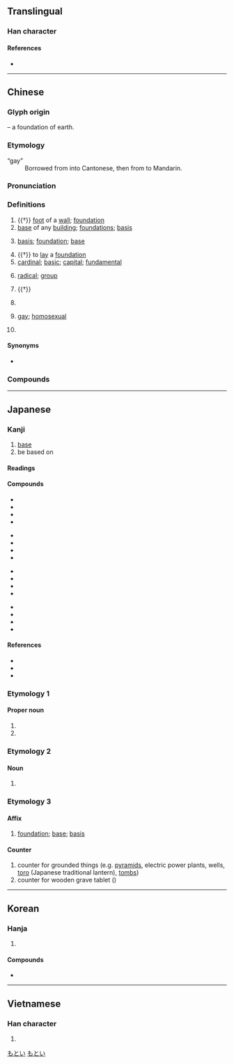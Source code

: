 {{character info}}
==Translingual==
{{stroke order|strokes=11}}

===Han character===
{{Han char|rn=32|rad=土|as=08|sn=11|four=44104|canj=TCG|ids=⿱其土}}

====References====
* {{Han ref|kx=0231.120|dkj=05197|dj=0468.050|hdz=10449.070|uh=57FA|ud=22522|bh=B0F2|bd=45298}}

----

==Chinese==
{{zh-forms|alt=𡉊,𡉝,𡋵,踑,𨄎}}

===Glyph origin===
{{Han etyl}}
{{Han compound|其|土|t2=earth|ls=psc|c1=p|c2=s}} – a foundation of earth.

===Etymology===
{{rfe|zh}}

; “gay”
: Borrowed from {{bor|zh|en|gay}} into Cantonese, then from {{der|cmn|yue|-}} to Mandarin.

===Pronunciation===
{{zh-pron
|m=jī
|m-s=ji1
|c=gei1
|c-t=gei1
|g=ji1
|h=pfs=kî;gd=gi1
|j=ji1
|mb=gí
|md=gĭ
|mn=ki
|mn-t=gi1
|w=1ji
|x=ji1
|mc=y
|oc=y
|cat=n,v,a,pn
}}

===Definitions===
{{zh-hanzi}}

# {{†}} [[foot]] of a [[wall]]; [[foundation]]
# [[base]] of any [[building]]; [[foundation]]s; [[basis]]
# {{lb|zh|figurative}} [[basis]]; [[foundation]]; [[base]]
# {{†}} to [[lay]] a [[foundation]]
# [[cardinal]]; [[basic]]; [[capital]]; [[fundamental]]
# {{lb|zh|chemistry}} [[radical]]; [[group]]
# {{†}} {{zh-alt-form|朞|[[whole]] [[year]], [[month]] or [[day]]}}
# {{zh-short|基隆|[[Keelung]]}}
#: {{zh-x|^北.^北.^基|Taipei, New Taipei and '''Keelung'''}}
# {{lb|zh|neologism|slang}} [[gay]]; [[homosexual]]
#: {{zh-x|搞基|to be gay; to engage in homosexual activities}}
#: {{zh-x|基友|gay buddy}}
# {{surname|zh}}

====Synonyms====
* {{sense|gay}} {{q|feminine connotation}} {{zh-l|姬}}

===Compounds===
{{zh-der|基本|基本詞彙|基本單位|基本電荷|基本法|基本功|基本工資|基本建設|基本粒子|基本路線|基本矛盾|基本上|基槽|基層|基礎|基礎教育|基礎科學|基礎課|基礎設施|基地|基點|基調|基督|基督教|基爾|基爾庫克|基爾特|基肥|基輔|基幹|基極|基價|基建|基腳|基金|基坑|基里巴斯|基里科|基隆|基律納|基馬爾|基諾族|基期|基色|基石|基數|基蘇木|基態|基團|基希訥烏|基線|基性岩|基岩|基業|基因|基因工程|基音|基於|基址|基質|基準|迦太基|搞基|基友|基佬|侵蝕基準|兆基|基本學科|基本運算|宅基|基層行政|基礎課程|基趾|愛斯基摩|共同基金|基礎免疫|基層建設|平準基金|復興基地|基座|基扃|基雉|基因治療|基圍|基本國策|巴基斯坦|基多|丕基|培養基|基礎音|基礎代謝|信託基金|勞基法|基輔公國|始基|奠基|基性岩石|基準點|基隆廟口|基金會|基礎工程|基準面|基準兵|基本電費|基本金屬|基本科學|基本教練|基本分析|培基語言|國基|基因突變|地基|基礎條約|基層組織|壩基|厝基|岩基|基隆河|德基水庫|基礎體溫|消基會|沙基慘案|植基|沒根基|氨基比林|比基尼|承基|房基|比基尼島|空軍基地|稅基|根基|登基|海軍基地|班基|海基會|烴基|洋基|洪基|挖基腳|肇基|耶穌基督|筏基|零基預算|腓尼基人|開基|羰基|開發基金|肯塔基州|軍事基地|鹽基|邦基|臺基|經濟基礎|路基|胺基酸|轉換基金|鴻基|鎡基|腓尼基|羥基|赫爾辛基|苄基|維基|高基廟|腓尼基字母|因弗基普|老屋基|松基|北基|富基|瓦根基}}

----

==Japanese==

===Kanji===
{{ja-kanji|grade=5|rs=土08}}

# [[base]]
# be based on

====Readings====
{{ja-readings
|goon=こ
|kanon=き
|kun=もと-, もとい-, もと-づく
|nanori=のり, はじむ, はじめ, もと, もとい
}}

====Compounds====
{{top4}}
* {{ja-r|基%因|き%いん}}
* {{ja-r|基%幹|き%かん}}
* {{ja-r|基%金|き%きん}}
* {{ja-r|基%準|き%じゅん}}
{{mid4}}
* {{ja-r|基%数|き%すう}}
* {{ja-r|基%線|き%せん}}
* {{ja-r|基%礎|き%そ}}
* {{ja-r|基%地|き%ち}}
{{mid4}}
* {{ja-r|基%調|き%ちょう}}
* {{ja-r|基%底|き%てい}}
* {{ja-r|基%点|き%てん}}
* {{ja-r|基%盤|き%ばん}}
{{mid4}}
* {{ja-r|基%本|き%ほん}}
* {{ja-r|基%本%給|き%ほん%きゅう}}
* {{ja-r|基%本 単%位|き%ほん たん%い}}
* {{ja-r|基%本%的 人%権|き%ほん%てき じん%けん}}
{{bottom}}

====References====
* {{S-JIS|8AEE}}
* {{JIS|3470}}
* {{EUC-JP|BBF9}}

===Etymology 1===

====Proper noun====
{{ja-pos|proper|もとい}}

# {{given name|ja|male}}
# {{surname|ja}}

===Etymology 2===

====Noun====
{{ja-kanjitab|もと|yomi=kun}}
{{ja-noun|もと}}

# {{alternative form of|ja|元}}

===Etymology 3===

====Affix====
{{ja-pos|affix|き}}

# [[foundation]]; [[base]]; [[basis]]

====Counter====
{{ja-pos|counter|き}}

# counter for grounded things (e.g. [[pyramid]]s, electric power plants, wells, [[toro]] (Japanese traditional lantern), [[tomb]]s)
# counter for wooden grave tablet ({{ja-r|卒塔婆|そとば}})

[[Category:Japanese male given names|もとい]]
[[Category:Japanese surnames|もとい]]

----

==Korean==

===Hanja===
{{ko-hanja|터|기}}

# {{hanja form of|기|[[foundation]]; [[basis]]}}

====Compounds====
* {{ko-l|기본|[[basis]]|基本}}

----

==Vietnamese==

===Han character===
{{vi-hantu|cơ|rs=土08}}

# {{rfdef|vi|sort=土08}}